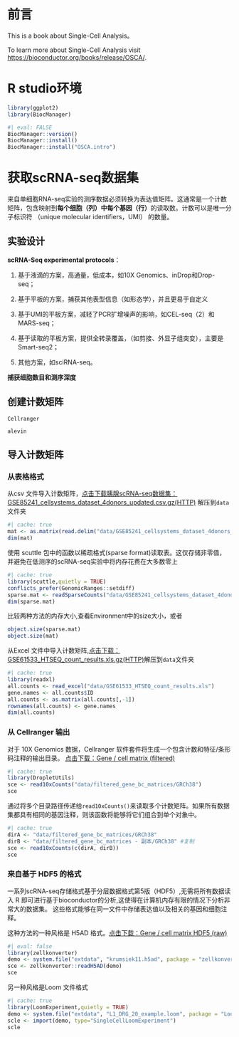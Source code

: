 # 前言 {.unnumbered}

This is a book about Single-Cell Analysis。

To learn more about Single-Cell Analysis visit <https://bioconductor.org/books/release/OSCA/>.

# R studio环境

```r
library(ggplot2)
library(BiocManager)
```

```r
#| eval: FALSE
BiocManager::version()
BiocManager::install()
BiocManager::install("OSCA.intro")
```

# 获取scRNA-seq数据集

来自单细胞RNA-seq实验的测序数据必须转换为表达值矩阵。这通常是一个计数矩阵，包含映射到**每个细胞（列）中每个基因（行）**的读取数。计数可以是唯一分子标识符 （unique molecular identifiers，UMI） 的数量。

## 实验设计

**scRNA-Seq experimental protocols**：

1.  基于液滴的方案，高通量，低成本，如10X Genomics、inDrop和Drop-seq；

2.  基于平板的方案，捕获其他表型信息（如形态学），并且更易于自定义

3.  基于UMI的平板方案，减轻了PCR扩增噪声的影响，如CEL-seq（2）和MARS-seq；

4.  基于读取的平板方案，提供全转录覆盖，（如剪接、外显子组突变），主要是Smart-seq2；

5.  其他方案，如sciRNA-seq。

**捕获细胞数目和测序深度**

## 创建计数矩阵

`Cellranger`

`alevin`

## 导入计数矩阵

### 从表格格式

从csv 文件导入计数矩阵，[点击下载胰腺scRNA-seq数据集：GSE85241_cellsystems_dataset_4donors_updated.csv.gz(HTTP)](https://www.ncbi.nlm.nih.gov/geo/query/acc.cgi?acc=GSE85241) 解压到`data`文件夹

```r
#| cache: true
mat <- as.matrix(read.delim("data/GSE85241_cellsystems_dataset_4donors_updated.csv"))
dim(mat)
```

使用 scuttle 包中的函数以稀疏格式(sparse format)读取表。这仅存储非零值，并避免在低测序的scRNA-seq实验中将内存花费在大多数零上

```r
#| cache: true
library(scuttle,quietly = TRUE)
conflicts_prefer(GenomicRanges::setdiff)
sparse.mat <- readSparseCounts("data/GSE85241_cellsystems_dataset_4donors_updated.csv")
dim(sparse.mat)
```

比较两种方法的内存大小,查看Environment中的size大小，或者

```r
object.size(sparse.mat)
object.size(mat)
```

从Excel 文件中导入计数矩阵,[点击下载：GSE61533_HTSEQ_count_results.xls.gz(HTTP)](https://www.ncbi.nlm.nih.gov/geo/query/acc.cgi?acc=GSE61533)解压到`data`文件夹

```r
#| cache: true
library(readxl)
all.counts <- read_excel("data/GSE61533_HTSEQ_count_results.xls")
gene.names <- all.counts$ID
all.counts <- as.matrix(all.counts[,-1])
rownames(all.counts) <- gene.names
dim(all.counts)
```

### 从 Cellranger 输出

对于 10X Genomics 数据，Cellranger 软件套件将生成一个包含计数和特征/条形码注释的输出目录。 [点击下载：Gene / cell matrix (filtered)](https://support.10xgenomics.com/single-cell-gene-expression/datasets/2.1.0/pbmc4k)

```r
#| cache: true
library(DropletUtils)
sce <- read10xCounts("data/filtered_gene_bc_matrices/GRCh38")
sce
```

通过将多个目录路径传递给`read10xCounts()`来读取多个计数矩阵。如果所有数据集都具有相同的基因注释，则该函数将能够将它们组合到单个对象中。

```r
#| cache: true
dirA <- "data/filtered_gene_bc_matrices/GRCh38"
dirB <- "data/filtered_gene_bc_matrices - 副本/GRCh38" #复制 
sce <- read10xCounts(c(dirA, dirB))
sce
```

### 来自基于 HDF5 的格式

一系列scRNA-seq存储格式基于分层数据格式第5版（HDF5）,无需将所有数据读入 R 即可进行基于bioconductor的分析,这使得在计算机内存有限的情况下分析非常大的数据集。 这些格式能够在同一文件中存储表达值以及相关的基因和细胞注释。

这种方法的一种风格是 H5AD 格式。[点击下载：Gene / cell matrix HDF5 (raw)](https://support.10xgenomics.com/single-cell-gene-expression/datasets/2.1.0/pbmc4k)

```r
#| eval: false
library(zellkonverter)
demo <- system.file("extdata", "krumsiek11.h5ad", package = "zellkonverter")
sce <- zellkonverter::readH5AD(demo)
sce
```

另一种风格是Loom 文件格式

```r
#| cache: true
library(LoomExperiment,quietly = TRUE)
demo <- system.file("extdata", "L1_DRG_20_example.loom", package = "LoomExperiment")
scle <- import(demo, type="SingleCellLoomExperiment")
scle
```
